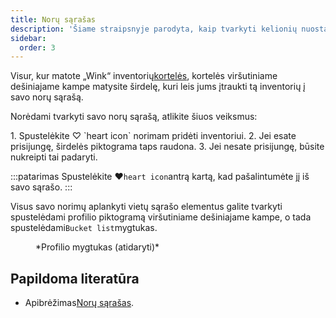```yaml
---
title: Norų sąrašas
description: 'Šiame straipsnyje parodyta, kaip tvarkyti kelionių nuostatas „Wink“'
sidebar:
  order: 3
---
```


Visur, kur matote „Wink“ inventorių[kortelės](/studio/cards), kortelės viršutiniame dešiniajame kampe matysite širdelę, kuri leis jums įtraukti tą inventorių į savo norų sąrašą.

Norėdami tvarkyti savo norų sąrašą, atlikite šiuos veiksmus:

<Steps>
  1. Spustelėkite ♡ `heart icon` norimam pridėti inventoriui.
  2. Jei esate prisijungę, širdelės piktograma taps raudona.
  3. Jei nesate prisijungę, būsite nukreipti tai padaryti.
</Steps>


:::patarimas
Spustelėkite ♥️`heart icon`antrą kartą, kad pašalintumėte jį iš savo sąrašo.
:::

Visus savo norimų aplankyti vietų sąrašo elementus galite tvarkyti spustelėdami profilio piktogramą viršutiniame dešiniajame kampe, o tada spustelėdami`Bucket list`mygtukas.

<figure>
  <CloudinaryImage width="350" height="404" resize="scale" quality="best" alt="Paskyros mygtukas, kai autentifikuojama" src="academy/account-button-auth-open" errorImage="noimage_opaque_nyrtl0.png" />

  <figcaption>*Profilio mygtukas (atidaryti)*</figcaption>
</figure>


## Papildoma literatūra

* Apibrėžimas[Norų sąrašas](https://en.wikipedia.org/wiki/Bucket_list).

